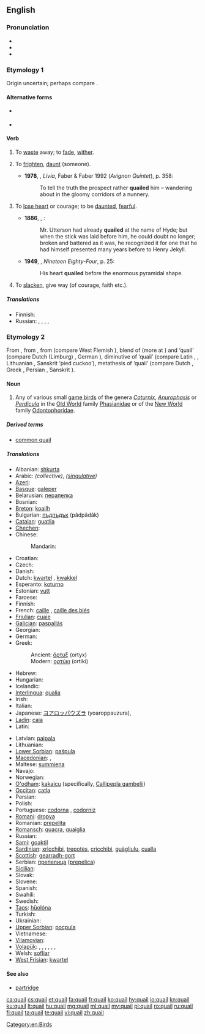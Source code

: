 {{wikipedia}}
==English==

===Pronunciation===
* {{IPA|/ˈkweɪl/}}
* {{audio|en-us-quail.ogg|Audio (US)}}
* {{rhymes|eɪl}}

===Etymology 1===
Origin uncertain; perhaps compare {{etyl|dum}} {{term|queilen}}.

====Alternative forms====
* {{l|en|quele}} {{qualifier|obsolete}}
* {{l|en|queal}}

====Verb====
{{en-verb}}

# {{intransitive}} To [[waste]] away; to [[fade]], [[wither]]. {{defdate|from 15th c.}}
# {{context|transitive|now|_|rare}} To [[frighten]], [[daunt]] (someone). {{defdate|from 16th c.}}
#*'''1978''', {{w|Lawrence Durrell}}, ''Livia'', Faber & Faber 1992 (''Avignon Quintet''), p. 358:
#*:To tell the truth the prospect rather '''quailed''' him – wandering about in the gloomy corridors of a nunnery.
# {{intransitive}} To [[lose heart]] or courage; to be [[daunted]], [[fearful]]. {{defdate|from 16th c.}}
#* '''1886''', {{w|Robert Louis Stevenson}}, {{w|Strange Case Of Dr Jekyll And Mr Hyde}}:
#*: Mr. Utterson had already '''quailed''' at the name of Hyde; but when the stick was laid before him, he could doubt no longer; broken and battered as it was, he recognized it for one that he had himself presented many years before to Henry Jekyll.
#* '''1949''', {{w|George Orwell}}, ''Nineteen Eighty-Four'', p. 25:
#*: His heart '''quailed''' before the enormous pyramidal shape.
# {{intransitive}} To [[slacken]], give way (of courage, faith etc.). {{defdate|from 16th c.}}

=====Translations=====
{{trans-top|To shrink or waver; to become fearful or doubtful}}
* Finnish: {{t|fi|tutista}}
* Russian: {{t|ru|пасовать}}, {{t|ru|робеть}}, {{t|ru|трусить}},  {{t+|ru|дрейфить|tr=dréjfit'}},  {{qualifier|vulgar}} {{t+|ru|бздеть|tr=bzdet'}}
{{trans-mid}}
{{trans-bottom}}

===Etymology 2===
From {{etyl|enm}} {{term|quaille|quaille, quaile|lang=enm}}, from {{etyl|xno}} {{term|quaille|lang=xno}}, from {{etyl|odt}} {{recons|kwakkala|lang=odt}} (compare West Flemish {{term|kwakkel|lang=vls}}), blend of {{recons|kwak|lang=odt}} (more at {{l|en|quack}}) and {{proto|Germanic|hwahtalō|lang=en}} ‘quail’ (compare Dutch (Limburg) {{term|kwattel|lang=nl}}, German {{term|Wachtel|lang=de}}), diminutive of {{proto|Indo-European|kʷoḱt-}} ‘quail’ (compare Latin {{term|coturnix|coturnīx|lang=la}}, {{term|cocturnix|cocturnīx|lang=la}}, Lithuanian {{term|vaštaka|lang=la}}, Sanskrit {{term|चातक|tr=cātaka|lang=sa}} ‘pied cuckoo’), metathesis of {{proto|Indo-European|title=|u̯ortokʷ-}} ‘quail’ (compare Dutch {{term|kwartel|lang=nl}}, Greek {{term|ορτύκι|tr=ortýki|sc=polytonic|lang=grc}}, Persian {{term||vartij’}}, Sanskrit {{term|वर्तका|tr=vartaka|lang=sa}}).

====Noun====
{{en-noun}}

# Any of various small [[game bird]]s of the genera ''[[Coturnix]]'', ''[[Anurophasis]]'' or ''[[Perdicula]]'' in the [[Old World]] family [[Phasianidae]] or of the [[New World]] family [[Odontophoridae]].

=====Derived terms=====
* [[common quail]]

=====Translations=====
{{trans-top|any of several small game birds}}
* Albanian: [[shkurta]]
* Arabic: {{Arab|[[سمانى]]}} {{IPAchar|(sumānā)}} {{f}} ''(collective)'', {{Arab|[[سماناة]]}} {{IPAchar|(sumānāh)}} {{f}} ''([[singulative]])''
* [[Azeri]]: {{t|az|bildirçin}}
* [[Basque]]: [[galeper]]
* Belarusian: [[перапелка]] {{f}}
* Bosnian: {{t-|bs|prepelica|f}}
* [[Breton]]: [[koailh]]
* Bulgarian: [[пъдпъдък]] (pâdpâdâk) {{m}}
* [[Catalan]]: [[guatlla]] {{f}}
* [[Chechen]]: {{tø|ce|лекъ}}
* Chinese:
*: Mandarin: {{t|cmn|鹌鹑|tr=ān chún|sc=Hani}}
* Croatian: {{t+|hr|prepelica|f}}
* Czech: {{t-|cs|křepelka|f}}
* Danish: {{t|da|vagtel}}
* Dutch: [[kwartel]] {{m}}, [[kwakkel]] {{m}}
* Esperanto: [[koturno]]
* Estonian: [[vutt]]
* Faroese: {{t|fo|vaktil}}
* Finnish: {{t+|fi|viiriäinen}}
* French: [[caille]] {{f}}, [[caille des blés]] {{f}}
* [[Friulian]]: [[cuaie]]
* [[Galician]]: [[paspallás]]
* Georgian: {{t|ka|მწყერი|tr=mtsqeri|sc=Geor}}
* German: {{t+|de|Wachtel|f}}
* Greek:
*: Ancient: [[ὄρτυξ]] (ortyx) {{m}}
*: Modern: [[ορτύκι]] (ortiki)
* Hebrew: {{t|he|שליו|m|tr=slav}}
* Hungarian: {{t+|hu|fürj}}
* Icelandic: {{t+|is|kornhæna}}
* [[Interlingua]]: [[qualia]]
* Irish: {{t-|ga|gearg|f|xs=Irish}}
* Italian: {{t+|it|quaglia|f}}
* Japanese: [[ヨアロッパウズラ]] (yoaroppauzura), {{t|ja|鶉|tr=uzura|sc=Jpan}}
* [[Ladin]]: [[caia]] {{f}}
* Latin: {{t-|la|coturnix|f}}
{{trans-mid}}
* Latvian: [[paipala]]
* Lithuanian: {{t+|lt|putpelė|xs=Lithuanian}}
* [[Lower Sorbian]]: [[paśpula]]
* [[Macedonian]]: {{t|mk|потполошка|f|tr=potpóloška}},  {{t-|mk|препелица|f|tr=prepélica}}
* Maltese: [[summiena]] {{f}}
* Navajo: {{tø|nv|díłdánii}}
* Norwegian: {{t+|no|vaktel|m}}
* [[O'odham]]: [[kakaicu]] (specifically, [[Callipepla gambelii]])
* [[Occitan]]: [[catla]] {{f}}
* Persian: {{Arab|[[بلدرچین]]}} {{IPAchar|(belderchin)}}
* Polish: {{t+|pl|przepiórka|f}}
* Portuguese: [[codorna]] {{f}}, [[codorniz]] {{f}}
* [[Romani]]: [[dropya]] {{f}}
* Romanian: [[prepelița]]
* [[Romansch]]: [[quacra]], [[quaiglia]]
* Russian: {{t+|ru|перепел|m|tr=pérepel}}
* [[Sami]]: [[goaktil]]
* [[Sardinian]]: [[xrìcchibi]], [[trepotès]], [[cricchibì]], [[guàgliulu]], [[cualla]]
* [[Scottish]]: [[gearradh-gort]]
* Serbian: [[препелица]] ([[prepelica]]) {{f}}
* [[Sicilian]]: {{t-|scn|quagghia|f|xs=Sicilian}}
* Slovak: {{t-|sk|prepelica|f}}
* Slovene: {{t+|sl|prepelica|f}}
* Spanish: {{t-|es|codorniz|f}}
* Swahili: {{t|sw|tombo}}
* Swedish: {{t+|sv|vaktel}}
* [[Taos]]: [[hȕolóna]]
* Turkish: {{t+|tr|bıldırcın}}
* Ukrainian: {{t-|uk|перепел|m|tr=perepel|xs=Ukrainian}}
* [[Upper Sorbian]]: [[pocpula]]
* Vietnamese: {{t-|vi|chim cút|xs=Vietnamese}}
* [[Vilamovian]]: {{tø|wym|bukfuruk}}
* [[Volapük]]: {{qualifier|male or female}} {{t|vo|kotur}}, {{qualifier|male}} {{t|vo|hikotur}}, {{qualifier|female}} {{t|vo|jikotur}}, {{qualifier|male or female offspring, young}} {{t|vo|koturül}}, {{qualifier|male offspring, young}} {{t|vo|hikoturül}}, {{qualifier|female offspring, young}} {{t|vo|jikoturül}}, {{qualifier|older term}} {{t|vo|kuit}}
* Welsh: [[sofliar]]
* [[West Frisian]]: [[kwartel]]
{{trans-bottom}}

====See also====
* [[partridge]]

[[Category:en:Birds]]

[[ca:quail]]
[[cs:quail]]
[[et:quail]]
[[fa:quail]]
[[fr:quail]]
[[ko:quail]]
[[hy:quail]]
[[io:quail]]
[[kn:quail]]
[[ku:quail]]
[[lt:quail]]
[[hu:quail]]
[[mg:quail]]
[[ml:quail]]
[[my:quail]]
[[pl:quail]]
[[ro:quail]]
[[ru:quail]]
[[fi:quail]]
[[ta:quail]]
[[te:quail]]
[[vi:quail]]
[[zh:quail]]